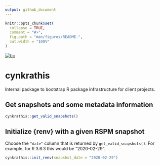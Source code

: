 ```yaml
---
output: github_document
---
```


<!-- README.md is generated from README.Rmd. Please edit that file -->

```r
knitr::opts_chunk$set(
  collapse = TRUE,
  comment = "#>",
  fig.path = "man/figures/README-",
  out.width = "100%"
)
```

<!-- badges: start -->
[![tic](https://github.com/cynkra/cynkrathis/workflows/tic/badge.svg?branch=master)](https://github.com/cynkra/cynkrathis/actions)
<!-- badges: end -->

# cynkrathis

Internal package to bootstrap R package infrastructure for client projects.

## Get snapshots and some metadata information

```r
cynkrathis::get_valid_snapshots()
```

## Initialize {renv} with a given RSPM snapshot

Choose the `"date"` column that is returned by `get_valid_snapshots()`.
For example, for R 3.6.3 this would be "2020-02-29".

```r
cynkrathis::init_renv(snapshot_date = "2020-02-29")
```
